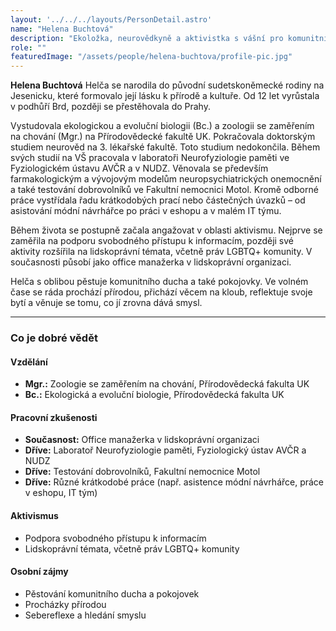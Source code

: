 ```yaml
---
layout: '../../../layouts/PersonDetail.astro'
name: "Helena Buchtová"
description: "Ekoložka, neurovědkyně a aktivistka s vášní pro komunitní život a lidská práva."
role: ""
featuredImage: "/assets/people/helena-buchtova/profile-pic.jpg"
---
```


**Helena Buchtová**
Helča se narodila do původní sudetskoněmecké rodiny na Jesenicku, které formovalo její lásku k přírodě a kultuře. Od 12 let vyrůstala v podhůří Brd, později se přestěhovala do Prahy.

Vystudovala ekologickou a evoluční biologii (Bc.) a zoologii se zaměřením na chování (Mgr.) na Přírodovědecké fakultě UK. Pokračovala doktorským studiem neurověd na 3. lékařské fakultě. Toto studium nedokončila. Během svých studií na VŠ pracovala v laboratoři Neurofyziologie paměti ve Fyziologickém ústavu AVČR a v NUDZ. Věnovala se především farmakologickým a vývojovým modelům neuropsychiatrických onemocnění a také testování dobrovolníků ve Fakultní nemocnici Motol. Kromě odborné práce vystřídala řadu krátkodobých prací nebo částečných úvazků – od asistování módní návrhářce po práci v eshopu a v malém IT týmu.

Během života se postupně začala angažovat v oblasti aktivismu. Nejprve se zaměřila na podporu svobodného přístupu k informacím, později své aktivity rozšířila na lidskoprávní témata, včetně práv LGBTQ+ komunity. V současnosti působí jako office manažerka v lidskoprávní organizaci.

Helča s oblibou pěstuje komunitního ducha a také pokojovky. Ve volném čase se ráda prochází přírodou, přichází věcem na kloub, reflektuje svoje bytí a věnuje se tomu, co jí zrovna dává smysl.

---

### Co je dobré vědět

#### Vzdělání

- **Mgr.:** Zoologie se zaměřením na chování, Přírodovědecká fakulta UK
- **Bc.:** Ekologická a evoluční biologie, Přírodovědecká fakulta UK

#### Pracovní zkušenosti

- **Současnost:** Office manažerka v lidskoprávní organizaci
- **Dříve:** Laboratoř Neurofyziologie paměti, Fyziologický ústav AVČR a NUDZ
- **Dříve:** Testování dobrovolníků, Fakultní nemocnice Motol
- **Dříve:** Různé krátkodobé práce (např. asistence módní návrhářce, práce v eshopu, IT tým)

#### Aktivismus

- Podpora svobodného přístupu k informacím
- Lidskoprávní témata, včetně práv LGBTQ+ komunity

#### Osobní zájmy

- Pěstování komunitního ducha a pokojovek
- Procházky přírodou
- Sebereflexe a hledání smyslu
